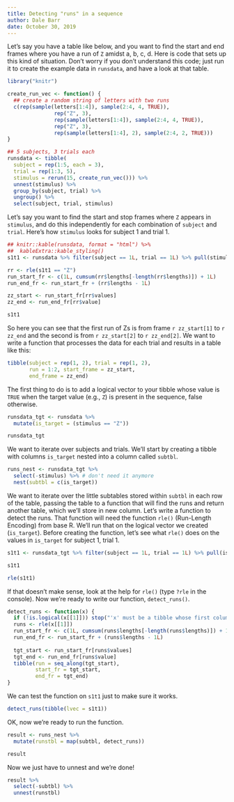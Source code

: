 ```yaml
---
title: Detecting "runs" in a sequence
author: Dale Barr
date: October 30, 2019
---
```


Let's say you have a table like below, and you want to find the start and end frames where you have a run of `Z` amidst a, b, c, d.  Here is code that sets up this kind of situation. Don't worry if you don't understand this code; just run it to create the example data in `runsdata`, and have a look at that table.

```r
library("knitr")

create_run_vec <- function() {
  ## create a random string of letters with two runs
  c(rep(sample(letters[1:4]), sample(2:4, 4, TRUE)),
               rep("Z", 3),
               rep(sample(letters[1:4]), sample(2:4, 4, TRUE)),
               rep("Z", 3),
               rep(sample(letters[1:4], 2), sample(2:4, 2, TRUE)))
}

## 5 subjects, 3 trials each
runsdata <- tibble(
  subject = rep(1:5, each = 3),
  trial = rep(1:3, 5),
  stimulus = rerun(15, create_run_vec())) %>%
  unnest(stimulus) %>%
  group_by(subject, trial) %>%
  ungroup() %>%
  select(subject, trial, stimulus)

```

Let's say you want to find the start and stop frames where `Z` appears in `stimulus`, and do this independently for each combination of `subject` and `trial`.  Here's how `stimulus` looks for subject 1 and trial 1.

```r
## knitr::kable(runsdata, format = "html") %>%
##  kableExtra::kable_styling()
s1t1 <- runsdata %>% filter(subject == 1L, trial == 1L) %>% pull(stimulus)

rr <- rle(s1t1 == "Z")
run_start_fr <- c(1L, cumsum(rr$lengths[-length(rr$lengths)]) + 1L)
run_end_fr <- run_start_fr + (rr$lengths - 1L)

zz_start <- run_start_fr[rr$values]
zz_end <- run_end_fr[rr$value]

s1t1
```

So here you can see that the first run of Zs is from frame `r zz_start[1]` to `r zz_end` and the second is from `r zz_start[2]` to `r zz_end[2]`. We want to write a function that processes the data for each trial and results in a table like this:

```r
tibble(subject = rep(1, 2), trial = rep(1, 2),
       run = 1:2, start_frame = zz_start,
       end_frame = zz_end)
```

The first thing to do is to add a logical vector to your tibble whose value is `TRUE` when the target value (e.g., `Z`) is present in the sequence, false otherwise.

```r
runsdata_tgt <- runsdata %>%
  mutate(is_target = (stimulus == "Z"))

runsdata_tgt
```

We want to iterate over subjects and trials. We'll start by creating a tibble with columns `is_target` nested into a column called `subtbl`.

```r
runs_nest <- runsdata_tgt %>%
  select(-stimulus) %>% # don't need it anymore
  nest(subtbl = c(is_target))
```

We want to iterate over the little subtables stored within `subtbl` in each row of the table, passing the table to a function that will find the runs and return another table, which we'll store in new column. Let's write a function to detect the runs. That function will need the function `rle()` (Run-Length Encoding) from base R. We'll run that on the logical vector we created (`is_target`). Before creating the function, let's see what `rle()` does on the values in `is_target` for subject 1, trial 1.

```r
s1t1 <- runsdata_tgt %>% filter(subject == 1L, trial == 1L) %>% pull(is_target)

s1t1

rle(s1t1)
```

If that doesn't make sense, look at the help for `rle()` (type `?rle` in the console). Now we're ready to write our function, `detect_runs()`.

```r
detect_runs <- function(x) {  
  if (!is.logical(x[[1]])) stop("'x' must be a tibble whose first column is of type 'logical'")
  runs <- rle(x[[1]])
  run_start_fr <- c(1L, cumsum(runs$lengths[-length(runs$lengths)]) + 1L)
  run_end_fr <- run_start_fr + (runs$lengths - 1L)
  
  tgt_start <- run_start_fr[runs$values]
  tgt_end <- run_end_fr[runs$value]
  tibble(run = seq_along(tgt_start),
         start_fr = tgt_start,
         end_fr = tgt_end)
}
```

We can test the function on `s1t1` just to make sure it works.

```r
detect_runs(tibble(lvec = s1t1))
```

OK, now we're ready to run the function.

```r
result <- runs_nest %>%
  mutate(runstbl = map(subtbl, detect_runs))

result
```

Now we just have to unnest and we're done!

```r
result %>%
  select(-subtbl) %>%
  unnest(runstbl)

```


